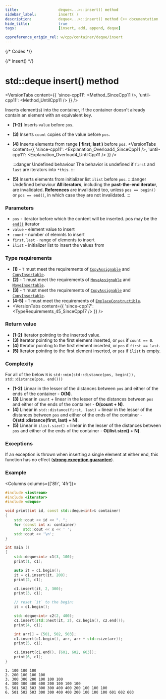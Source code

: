 ```yaml
---
title:					deque<...>::insert() method
sidebar_label:			insert( )
description:			deque<...>::insert() method C++ documentation
hide_title:				true
tags:					[insert, add, append, deque]

cppreference_origin_rel: w/cpp/container/deque/insert
---
```



{/* Codes */}

{/* insert() */}



# std::deque insert() method

<VersionTabs content={{
	'since-cpp11': <Method_SinceCpp11 />,
	'until-cpp11': <Method_UntilCpp11 />
}} />

Inserts element(s) into the container, if the container doesn't already contain an element with an equivalent key.

 - **(1-2)** Inserts `value` before `pos`.  
 - **(3)** Inserts `count` copies of the value before `pos`.  
 - **(4)** Inserts elements from range **[ first; last )** before `pos`.
	<VersionTabs content={{
		'since-cpp11': <Explanation_Overload4_SinceCpp11 />,
		'until-cpp11': <Explanation_Overload4_UntilCpp11 />
	}} />

	:::danger Undefined behaviour
	The behavior is undefined if `first` and `last` are iterators into `*this`.
	:::

 - **(5)** Inserts elements from initializer list `ilist` before `pos`.
	:::danger Undefined behaviour
	**All iterators**, including the **past-the-end iterator**, are invalidated. **References** are invalidated too, unless `pos == begin()` or `pos == end()`, in which case they are not invalidated.
	:::

### Parameters

 - `pos` - iterator before which the content will be inserted. pos may be the [`end()`](/docs/std/containers/queues/deque/end) iterator
 - `value` - element value to insert
 - `count` - number of elemnts to insert
 - `first`, `last` - range of elements to insert
 - `ilist` - initializer list to insert the values from

### Type requirements

 - **(1)** - `T` must meet the requirements of [`CopyAssignable`](/docs/named_req/CopyAssignable) and [`CopyInsertable`](/docs/named_req/CopyInsertable).
 - **(2)** - `T` must meet the requirements of [`MoveAssignable`](/docs/named_req/MoveAssignable) and [`MoveInsertable`](/docs/named_req/MoveInsertable).
 - **(3)** - `T` must meet the requirements of [`CopyAssignable`](/docs/named_req/CopyAssignable) and [`CopyInsertable`](/docs/named_req/CopyInsertable).
 - **(4-5)** - `T` must meet the requirements of [`EmplaceConstructible`](/docs/named_req/EmplaceConstructible).
 - <VersionTabs content={{
      'since-cpp17': <TypeRequirements_45_SinceCpp17 />
    }} />

### Return value

 - **(1-2)** Iterator pointing to the inserted value.
 - **(3)** Iterator pointing to the first element inserted, or `pos` if `count == 0`.
 - **(4)** Iterator pointing to the first element inserted, or `pos` if `first == last`.
 - **(5)** Iterator pointing to the first element inserted, or `pos` if `ilist` is empty.

### Complexity

For all of the below `N` is `std::min(std::distance(pos, begin()), std::distance(pos, end()))`

 - **(1-2)** Linear in the lesser of the distances between `pos` and either of the ends of the container - **O(N)**.
 - **(3)** Linear in `count` + linear in the lesser of the distances between `pos` and either of the ends of the container - **O(count + N)**.
 - **(4)** Linear in `std::distance(first, last)` + linear in the lesser of the distances between `pos` and either of the ends of the container - **O(std::distance(first, last) + N)**.
 - **(5)** Linear in `ilist.size()` + linear in the lesser of the distances between `pos` and either of the ends of the container - **O(ilist.size() + N)**.

### Exceptions

If an exception is thrown when inserting a single element at either end, this function has no effect ([**strong exception guarantee**](#)).

### Example

<Columns columns={['8fr', '4fr']}>
<div>

```cpp title='Main.cpp' showLineNumbers
#include <iostream>
#include <iterator>
#include <deque>

void print(int id, const std::deque<int>& container)
{
    std::cout << id << ". ";
    for (const int x: container)
        std::cout << x << ' ';
    std::cout << '\n';
}

int main ()
{
    std::deque<int> c1(3, 100);
    print(1, c1);

    auto it = c1.begin();
    it = c1.insert(it, 200);
    print(2, c1);

    c1.insert(it, 2, 300);
    print(3, c1);

    // reset `it` to the begin:
    it = c1.begin();

    std::deque<int> c2(2, 400);
    c1.insert(std::next(it, 2), c2.begin(), c2.end());
    print(4, c1);

    int arr[] = {501, 502, 503};
    c1.insert(c1.begin(), arr, arr + std::size(arr));
    print(5, c1);

    c1.insert(c1.end(), {601, 602, 603});
    print(6, c1);
}
```

</div>
<div>

```plaintext title="Possible output"
1. 100 100 100
2. 200 100 100 100
3. 300 300 200 100 100 100
4. 300 300 400 400 200 100 100 100
5. 501 502 503 300 300 400 400 200 100 100 100
6. 501 502 503 300 300 400 400 200 100 100 100 601 602 603
```

</div>
</Columns>
